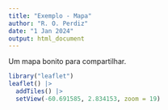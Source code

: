 ```yaml
---
title: "Exemplo - Mapa"
author: "R. O. Perdiz"
date: "1 Jan 2024"
output: html_document
---
```


Um mapa bonito para compartilhar.

```r
library("leaflet")
leaflet() |>
  addTiles() |>
  setView(-60.691585, 2.834153, zoom = 19)
```

